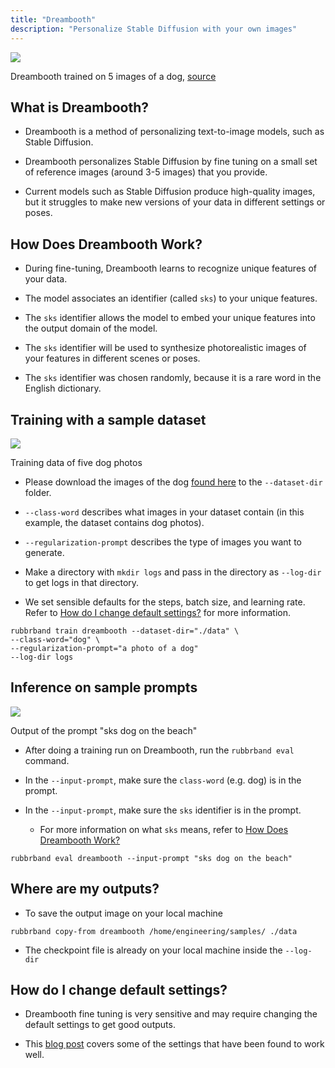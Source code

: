 ```yaml
---
title: "Dreambooth"
description: "Personalize Stable Diffusion with your own images"
---
```


![](/images/cli-docs/models/dreambooth_dog.jpg)

Dreambooth trained on 5 images of a dog, [source](https://dreambooth.github.io)

## What is Dreambooth?

* Dreambooth is a method of personalizing text-to-image models, such as Stable Diffusion.

* Dreambooth personalizes Stable Diffusion by fine tuning on a small set of reference images (around 3-5 images) that you provide.

* Current models such as Stable Diffusion produce high-quality images, but it struggles to make new versions of your data in different settings or poses.


## How Does Dreambooth Work?

* During fine-tuning, Dreambooth learns to recognize unique features of your data.

* The model associates an identifier (called `sks`) to your unique features.

* The `sks` identifier allows the model to embed your unique features into the output domain of the model.

* The `sks` identifier will be used to synthesize photorealistic images of your features in different scenes or poses.

* The `sks` identifier was chosen randomly, because it is a rare word in the English dictionary.


## Training with a sample dataset

![](/images/cli-docs/models/dreambooth-training-data.jpeg)

Training data of five dog photos

* Please download the images of the dog [found here](https://drive.google.com/drive/folders/1BO%5Fdyz-p65qhBRRMRA4TbZ8qW4rB99JZ) to the `--dataset-dir` folder.

* `--class-word` describes what images in your dataset contain (in this example, the dataset contains dog photos).

* `--regularization-prompt` describes the type of images you want to generate.

* Make a directory with `mkdir logs` and pass in the directory as `--log-dir` to get logs in that directory.

* We set sensible defaults for the steps, batch size, and learning rate. Refer to [How do I change default settings?](/cli-docs/models/dreambooth#how-do-i-change-default-settings) for more information.

```
rubbrband train dreambooth --dataset-dir="./data" \
--class-word="dog" \
--regularization-prompt="a photo of a dog"
--log-dir logs
```


## Inference on sample prompts

![](/images/cli-docs/models/sks-dog-on-the-beach-0010.jpg)

Output of the prompt "sks dog on the beach"

* After doing a training run on Dreambooth, run the `rubbrband eval` command.

* In the `--input-prompt`, make sure the `class-word` (e.g. dog) is in the prompt.

* In the `--input-prompt`, make sure the `sks` identifier is in the prompt.  
   * For more information on what `sks` means, refer to [How Does Dreambooth Work?](/cli-docs/models/dreambooth#how-does-dreambooth-work)

```
rubbrband eval dreambooth --input-prompt "sks dog on the beach"
```


## Where are my outputs?

* To save the output image on your local machine

```
rubbrband copy-from dreambooth /home/engineering/samples/ ./data
```

* The checkpoint file is already on your local machine inside the `--log-dir`

## How do I change default settings?

* Dreambooth fine tuning is very sensitive and may require changing the default settings to get good outputs.

* This [blog post](https://huggingface.co/blog/dreambooth) covers some of the settings that have been found to work well.

